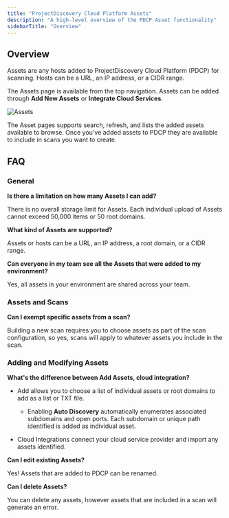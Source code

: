```yaml
---
title: "ProjectDiscovery Cloud Platform Assets"
description: "A high-level overview of the PDCP Asset functionality"
sidebarTitle: "Overview"
---
```


## Overview
Assets are any hosts added to ProjectDiscovery Cloud Platform (PDCP) for scanning. Hosts can be a URL, an IP address, or a CIDR range. 

The Assets page is available from the top navigation. Assets can be added through **Add New Assets** or **Integrate Cloud Services**.

![Assets](/images/platform/assetspage.png)

The Asset pages supports search, refresh, and lists the added assets available to browse. Once you've added assets to PDCP they are available to include in scans you want to create.


## FAQ

### General
**Is there a limitation on how many Assets I can add?**

There is no overall storage limit for Assets. Each individual upload of Assets cannot exceed 50,000 items or 50 root domains.

**What kind of Assets are supported?**

Assets or hosts can be a URL, an IP address, a root domain, or a CIDR range. 

**Can everyone in my team see all the Assets that were added to my environment?**

Yes, all assets in your environment are shared across your team.

### Assets and Scans

**Can I exempt specific assets from a scan?**

Building a new scan requires you to choose assets as part of the scan configuration, so yes, scans will apply to whatever assets you include in the scan. 

### Adding and Modifying Assets

**What's the difference between Add Assets, cloud integration?**

 - Add allows you to choose a list of individual assets or root domains to add as a list or TXT file.
   
   - Enabling **Auto Discovery** automatically enumerates associated subdomains and open ports. Each subdomain or unique path identified is added as individual asset.

 - Cloud Integrations connect your cloud service provider and import any assets identified. 

**Can I edit existing Assets?** 

Yes! Assets that are added to PDCP can be renamed.

**Can I delete Assets?**

You can delete any assets, however assets that are included in a scan will generate an error.